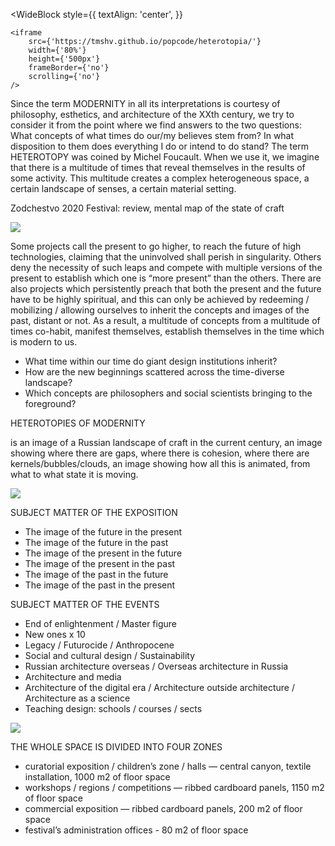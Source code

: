 
<Head>
    <title>
        HETEROTOPIES OF MODERNITY
    </title>
</Head>

<WideBlock
    style={{
        textAlign: 'center',
    }}
>
    <iframe
        src={'https://tmshv.github.io/popcode/heterotopia/'}
        width={'80%'}
        height={'500px'}
        frameBorder={'no'}
        scrolling={'no'}
    />
</WideBlock>

Since the term <HeterotopiaHighlight>MODERNITY</HeterotopiaHighlight> in all its interpretations is courtesy of philosophy, esthetics, and architecture of the XXth century, we try to consider it from the point where we find answers to the two questions: 
What concepts of what times do our/my believes stem from? 
In what disposition to them does everything I do or intend to do stand?
The term <HeterotopiaHighlight>HETEROTOPY</HeterotopiaHighlight> was coined by Michel Foucault. When we use it, we imagine that there is a multitude of times that reveal themselves in the results of some activity. This multitude creates a complex heterogeneous space, a certain landscape of senses, a certain material setting. 

Zodchestvo 2020 Festival: review, mental map of the state of craft

<Image src='https://unit4.io/files/heterotopia/heterotopia_01.jpg' />

Some projects call the present to go higher, to reach the future of high technologies, claiming that the uninvolved shall perish in singularity. Others deny the necessity of such leaps and compete with multiple versions of the present to establish which one is “more present” than the others. There are also projects which persistently preach that both the present and the future have to be highly spiritual, and this can only be achieved by redeeming / mobilizing / allowing ourselves to inherit the concepts and images of the past, distant or not. As a result, a multitude of concepts from a multitude of times co-habit, manifest themselves, establish themselves in the time which is modern to us.

- What time within our time do giant design institutions inherit?
- How are the new beginnings scattered across the time-diverse landscape?
- Which concepts are philosophers and social scientists bringing to the foreground?

<HeterotopiaTitle>HETEROTOPIES OF MODERNITY</HeterotopiaTitle> 

is an image of a Russian landscape of craft in the current century, an image showing where there are gaps, where there is cohesion, where there are kernels/bubbles/clouds, an image showing how all this is animated, from what to what state it is moving.

<Image src='https://unit4.io/files/heterotopia/heterotopia_02.jpg' />

<HeterotopiaTitle>SUBJECT MATTER OF THE EXPOSITION</HeterotopiaTitle>

- The image of the future in the present
- The image of the future in the past
- The image of the present in the future
- The image of the present in the past
- The image of the past in the future
- The image of the past in the present

<HeterotopiaTitle>SUBJECT MATTER OF THE EVENTS</HeterotopiaTitle>

- End of enlightenment / Master figure
- New ones х 10
- Legacy / Futurocide / Anthropocene
- Social and cultural design / Sustainability
- Russian architecture overseas / Overseas architecture in Russia
- Architecture and media
- Architecture of the digital era / Architecture outside architecture / Architecture as a science
- Teaching design: schools / courses / sects

<Image src='https://unit4.io/files/heterotopia/heterotopia_03.jpg' />

<HeterotopiaTitle>THE WHOLE SPACE IS DIVIDED INTO FOUR ZONES</HeterotopiaTitle>

- curatorial exposition / children’s zone / halls — central canyon, textile installation, 1000 m2 of floor space
- workshops / regions / competitions — ribbed cardboard panels, 1150 m2 of floor space
- commercial exposition — ribbed cardboard panels, 200 m2 of floor space
- festival’s administration offices - 80 m2 of floor space
